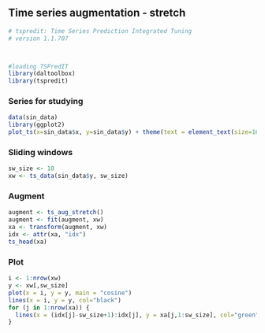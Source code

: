 ## Time series augmentation - stretch

```r
# tspredit: Time Series Prediction Integrated Tuning
# version 1.1.707



#loading TSPredIT
library(daltoolbox) 
library(tspredit) 
```

### Series for studying

```r
data(sin_data)
library(ggplot2)
plot_ts(x=sin_data$x, y=sin_data$y) + theme(text = element_text(size=16))
```

### Sliding windows

```r
sw_size <- 10
xw <- ts_data(sin_data$y, sw_size)
```

### Augment

```r
augment <- ts_aug_stretch()
augment <- fit(augment, xw)
xa <- transform(augment, xw)
idx <- attr(xa, "idx")
ts_head(xa)
```

### Plot

```r
i <- 1:nrow(xw)
y <- xw[,sw_size]
plot(x = i, y = y, main = "cosine")
lines(x = i, y = y, col="black")
for (j in 1:nrow(xa)) {
  lines(x = (idx[j]-sw_size+1):idx[j], y = xa[j,1:sw_size], col="green")
}
```

